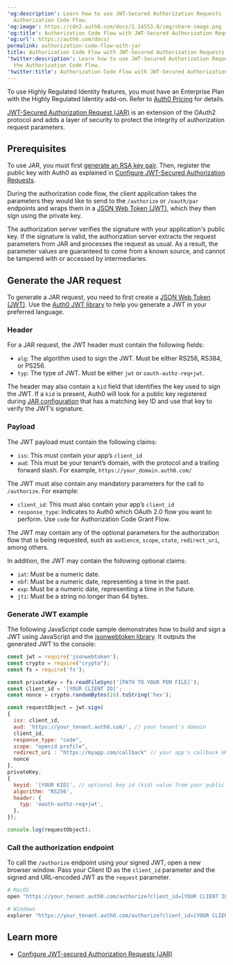 ---
'og:description': Learn how to use JWT-Secured Authorization Requests (JAR) with the
  Authorization Code Flow.
'og:image': https://cdn2.auth0.com/docs/1.14553.0/img/share-image.png
'og:title': Authorization Code Flow with JWT-Secured Authorization Requests (JAR)
'og:url': https://auth0.com/docs/
permalink: authorization-code-flow-with-jar
title: Authorization Code Flow with JWT-Secured Authorization Requests (JAR)
'twitter:description': Learn how to use JWT-Secured Authorization Requests (JAR) with
  the Authorization Code Flow.
'twitter:title': Authorization Code Flow with JWT-Secured Authorization Requests (JAR)
---
<Callout icon="file-lines" color="#0EA5E9" iconType="regular">

To use Highly Regulated Identity features, you must have an Enterprise Plan with the Highly Regulated Identity add-on. Refer to [Auth0 Pricing](https://auth0.com/pricing/) for details.

</Callout>

[JWT-Secured Authorization Request (JAR)](https://datatracker.ietf.org/doc/html/rfc9101) is an extension of the OAuth2 protocol and adds a layer of security to protect the integrity of authorization request parameters.

## Prerequisites

To use JAR, you must first [generate an RSA key pair](/docs/secure/application-credentials/generate-rsa-key-pair). Then, register the public key with Auth0 as explained in [Configure JWT-Secured Authorization Requests](/docs/get-started/applications/configure-jar).

During the authorization code flow, the client application takes the parameters they would like to send to the `/authorize` or `/oauth/par` endpoints and wraps them in a [JSON Web Token (JWT)](/docs/secure/tokens/json-web-tokens), which they then sign using the private key.

The <Tooltip tip="Authorization Server: Centralized server that contributes to defining the boundaries of a user’s access. For example, your authorization server can control the data, tasks, and features available to a user." cta="View Glossary" href="/docs/glossary?term=authorization+server">authorization server</Tooltip> verifies the signature with your application's public key. If the signature is valid, the authorization server extracts the request parameters from JAR and processes the request as usual. As a result, the parameter values are guaranteed to come from a known source, and cannot be tampered with or accessed by intermediaries.

## Generate the JAR request

To generate a JAR request, you need to first create a [JSON Web Token (JWT)](/docs/secure/tokens/json-web-tokens). Use the [Auth0 JWT library](https://jwt.io/libraries) to help you generate a <Tooltip tip="JSON Web Token (JWT): Standard ID Token format (and often Access Token format) used to represent claims securely between two parties." cta="View Glossary" href="/docs/glossary?term=JWT">JWT</Tooltip> in your preferred language.

### Header

For a JAR request, the JWT header must contain the following fields:

* `alg`: The algorithm used to sign the JWT. Must be either RS256, RS384, or PS256.
* `typ`: The type of JWT. Must be either `jwt` or `oauth-authz-req+jwt`.

The header may also contain a `kid` field that identifies the key used to sign the JWT. If a `kid` is present, Auth0 will look for a public key registered during [JAR configuration](/docs/get-started/applications/configure-jar) that has a matching key ID and use that key to verify the JWT’s signature.

### Payload

The JWT payload must contain the following claims:

* `iss`: This must contain your app’s `client_id`
* `aud`: This must be your tenant’s domain, with the protocol and a trailing forward slash. For example, `https://your_domain.auth0.com/`

The JWT must also contain any mandatory parameters for the call to `/authorize`. For example:

* `client_id`: This must also contain your app’s `client_id`
* `response_type`: Indicates to Auth0 which <Tooltip tip="OAuth 2.0: Authorization framework that defines authorization protocols and workflows." cta="View Glossary" href="/docs/glossary?term=OAuth+2.0">OAuth 2.0</Tooltip> flow you want to perform. Use `code` for Authorization Code Grant Flow.

The JWT may contain any of the optional parameters for the <Tooltip tip="Authorization Flow: Authorization grant (or workflow) specified in the OAuth 2.0 framework." cta="View Glossary" href="/docs/glossary?term=authorization+flow">authorization flow</Tooltip> that is being requested, such as `audience`, `scope`, `state`, `redirect_uri`, among others.

In addition, the JWT may contain the following optional claims:

* `iat`: Must be a numeric date.
* `nbf`: Must be a numeric date, representing a time in the past.
* `exp`: Must be a numeric date, representing a time in the future.
* `jti`: Must be a string no longer than 64 bytes.

### Generate JWT example

The following JavaScript code sample demonstrates how to build and sign a JWT using JavaScript and the [jsonwebtoken library](https://www.npmjs.com/package/jsonwebtoken?activeTab=readme). It outputs the generated JWT to the console:

```javascript lines expandable
const jwt = require('jsonwebtoken');
const crypto = require("crypto");
const fs = require('fs');

const privateKey = fs.readFileSync('[PATH TO YOUR PEM FILE]');
const client_id = '[YOUR CLIENT ID]';
const nonce = crypto.randomBytes(16).toString('hex');

const requestObject = jwt.sign(
{
  iss: client_id,    
  aud: 'https://your_tenant.auth0.com/', // your tenant's domain
  client_id,
  response_type: "code",
  scope: "openid profile",
  redirect_uri : "https://myapp.com/callback" // your app's callback URL
  nonce
},
privateKey,
{
  keyid: '[YOUR KID]', // optional key id (kid) value from your public key
  algorithm: 'RS256',
  header: {
    typ: 'oauth-authz-req+jwt',
  },
});

console.log(requestObject);
```






### Call the authorization endpoint

To call the `/authorize` endpoint using your signed JWT, open a new browser window. Pass your <Tooltip tip="Client ID: Identification value given to your registered resource from Auth0." cta="View Glossary" href="/docs/glossary?term=Client+ID">Client ID</Tooltip> as the `client_id` parameter and the signed and URL-encoded JWT as the `request` parameter.

```bash lines
# MacOS
open "https://your_tenant.auth0.com/authorize?client_id=[YOUR CLIENT ID]&request=[URL ENCODED JWT]"

# Windows
explorer "https://your_tenant.auth0.com/authorize?client_id=[YOUR CLIENT ID]&request=[URL ENCODED JWT]"
```






## Learn more

* [Configure JWT-secured Authorization Requests (JAR)](/docs/get-started/applications/configure-jar)